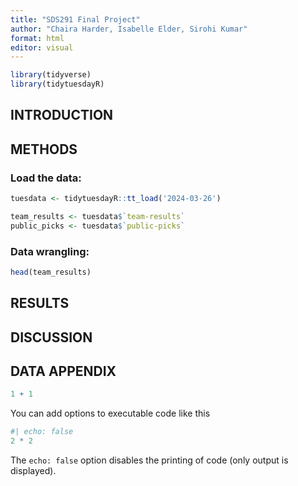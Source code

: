 ```yaml
---
title: "SDS291 Final Project"
author: "Chaira Harder, Isabelle Elder, Sirohi Kumar"
format: html
editor: visual
---
```


```r

library(tidyverse)
library(tidytuesdayR)

```

## INTRODUCTION

## METHODS

### Load the data: 

```r

tuesdata <- tidytuesdayR::tt_load('2024-03-26')

team_results <- tuesdata$`team-results`
public_picks <- tuesdata$`public-picks`

```

### Data wrangling: 

```r

head(team_results)

```

## RESULTS

## DISCUSSION

## DATA APPENDIX

```r
1 + 1
```

You can add options to executable code like this

```r
#| echo: false
2 * 2
```

The `echo: false` option disables the printing of code (only output is displayed).
